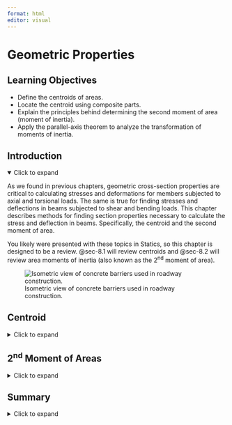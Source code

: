 ```yaml
---
format: html
editor: visual
---
```


# Geometric Properties {#sec-geometric-properties}

::: {.callout-note icon="false"}
## Learning Objectives

-   Define the centroids of areas.
-   Locate the centroid using composite parts.
-   Explain the principles behind determining the second moment of area (moment of inertia).
-   Apply the parallel-axis theorem to analyze the transformation of moments of inertia.
:::

## Introduction {.unnumbered}

<details open>

<summary>Click to expand</summary>

As we found in previous chapters, geometric cross-section properties are critical to calculating stresses and deformations for members subjected to axial and torsional loads. The same is true for finding stresses and deflections in beams subjected to shear and bending loads. This chapter describes methods for finding section properties necessary to calculate the stress and deflection in beams. Specifically, the centroid and the second moment of area.

You likely were presented with these topics in Statics, so this chapter is designed to be a review. @sec-8.1 will review centroids and @sec-8.2 will review area moments of inertia (also known as the 2^nd^ moment of area).

![Isometric view of concrete barriers used in roadway construction.](images/figure%208.1%20(new).jpeg){#fig-8.1 fig-align="center"}

</details>

## Centroid {#sec-8.1}

<details>

<summary>Click to expand</summary>

An object possesses weight due to the gravitational force acting on its constituent particles. The collective effect of these forces yields the total weight of the object, which is concentrated at a single point known as the **center of gravity**. If the object is comprised of a homogenous (constant density) material, then the center of gravity is the same as the geometric center or centroid. In this section, we will focus our discussions on the centroid of an area for common structural shapes. For a more comprehensive discussion on the center of gravity, the center of mass, calculating centroids using integration, and distributed loads, see the [Engineering Statics](https://engineeringstatics.org/Chapter_07-center-of-mass.html) book by Baker and Haynes.

The location of the centroid of an area is the point where the first moment of area equals zero. The first moment of area about a point is calculated by multiplying the area by the perpendicular distance to the point. The centroid of an area can be found by splitting the area into a number (i) of discrete parts, summing the moment of area for these discrete parts, and then dividing by the sum of the area. We can use these weighted averages to find the location $(\bar{X}, \bar{Y})$ of the centroid of the area:

$$
\boxed{\begin{aligned}
&\bar{X}=\frac{\sum \bar{x}_i A_i}{\sum A_i} \\
\\
&\bar{Y}=\frac{\sum \bar{y}_i A_i}{\sum A_i}
\end{aligned}}
$$ {#eq-8.1}

| *where*
| $\bar{X}, \bar{Y}$ *= Centroid coordinates of the overall area \[m, in.\]*
| $\bar{x}_i, \bar{y}_i$ *= Centroid coordinates of each discrete area \[m, in.\]*

$A_i$ *= Area of each discrete area \[m^2^, in.^2^\]*

We can find centroids of simple shapes easily by utilizing symmetry. When a shape possesses an axis of symmetry, each point on one side of the axis corresponds to another point symmetrically located on the opposite side. The distances between these mirrored points and the line of symmetry will sum to zero because they will be equal in magnitude but opposite in sign. This is true for every point in the shape, so the numerator of @eq-8.1 (the first moment of area) will be zero. Therefore, if a shape features a line of symmetry, its centroid must coincide with this line. In cases where a shape exhibits multiple lines of symmetry, the centroid is located at their intersection, as shown in @fig-8.2.

![Centroids lie upon axes of symmetry.](images/CH%208%20PNGs/figure%208.2.png){#fig-8.2 fig-align="center" width="355"}

In this text, we will use common shapes or a composite of common shapes for our cross-sections. @sec-centroids-moments-inertia includes the location of the centroid of some common shapes. Part of @sec-centroids-moments-inertia is reproduced in @fig-8.3. Each row of the table includes a common shape with the centroid marked, and simple formulas for determining the x- and y-coordinates of the centroid and calculating the area of the shape.

![Reproduction of one of the shapes in @sec-centroids-moments-inertia. @sec-centroids-moments-inertia includes a sketch of the area with the centroid marked, formulas for determining the x- and y-coordinates of the centroid, and a formula for calculating the area of the shape.](images/CH%208%20PNGs/figure%208.3.png){#fig-8.3 fig-align="center"}

Often, structural sections are combinations of these standard shapes called composite sections. As long as we know the location of the centroid of each shape that comprises the section, we will not need to use integration to find the location of the overall sections’ centroid. We can use @eq-8.1 in conjunction with the table in @sec-centroids-moments-inertia to find the location of the centroid for composite shapes.

@exm-8.1, @exm-8.2, and @exm-8.3 demonstrate the process for determing the centroid coordinates of composite areas.

::: {.callout-tip collapse="true" icon="false"}
## Example 8.1

::: {#exm-8.1}
<p>

</p>

Find the centroid of the shape below.

![](images/CH%208%20PNGs/example%208.1%20part%201.png){fig-align="center" width="305"}

::: {.callout-tip collapse="true" icon="false"}
## Solution

For this T-section, we notice that it is symmetric about the y-axis. This means we will not need to calculate the centroid in the x direction because we know it will be on that y-axis. We only need to find the distance in the y direction, $\bar{Y}$.

![](images/CH%208%20PNGs/example%208.1%20part%202.png){fig-align="center" width="245"}

The first thing we need to do is establish a coordinate system where the origin is our reference point, RP. In this example we chose the bottom left corner of the section so that all of our y distances will be positive.

We then divide the section into simpler shapes where we know the location of the centroid. In this case we chose two rectangles, labeled 1 and 2 in the figure.

| Shape | $A{~(in.^2)}$ | $\bar{y}{~(in.)}$ | $A\bar{y}{~(in.^3)}$   |
|-------|---------------|-------------------|------------------------|
| 1     | 13.5          | 2.25              | 30.375                 |
| 2     | 13.5          | 5.25              | 70.875                 |
|       | $\sum A$=27   |                   | $\sum A\bar{y}$=101.25 |

Next, we will create a table with columns titled Shape, $A$ (in.^2^), $\bar{y}$ (in.), and $A\bar{y}$ (in.^3^). We have two shapes so there will be two rows in our table. The first column, Area, is the area of the individual shape. The second column, $\bar{y}$, is the perpendicular distance in the y-direction from the RP to the centroid of that shape. For example, for shape 1 the $\bar{y_1}$ would be half of 4.5 inches since the bottom of shape 1 aligns with the RP. However, for shape 2 the $\bar{y_2}$ would be 4.5 inches plus one half of 1.5 inches. This is because we need to ensure that we are measuring from the RP as illustrated below.

$$
\bar{Y}=\frac{101.25{~in.^3}}{27{~in.^2}}=3.75{~in.} ~~\text{from bottom}
$$

![](images/CH%208%20PNGs/example%208.1%20part%203.png){fig-align="center" width="481"}

Finally, to calculate the centroid coordinates, we will utilize @eq-8.1 by summing the last column and the second column in our table. We found the centroid to be 3.75 inches from the reference point in the y-direction and on the line of symmetry in the x-direction. The figure below show the location of the centroid for this T section.

![](images/CH%208%20PNGs/example%208.1%20part%204.png){fig-align="center" width="350"}
:::
:::
:::

::: {.callout-tip collapse="true" icon="false"}
## Example 8.2

::: {#exm-8.2}
<p>

</p>

Find the centroid of the shape below.

![](images/CH%208%20PNGs/example%208.2%20part%201.png){fig-align="center" width="280"}

::: {.callout-tip collapse="true" icon="false"}
## Solution

For this section, we notice that it is symmetric about the y-axis, similar to @exm-8.1. This means that we will not need to calculate the centroid in the x direction because we know it will be on that y-axis. We only need to find the distance in the y direction, $\bar{Y}$.

The first thing we need to do is establish a coordinate system whose origin is our reference point, RP. In this example, we chose the bottom of the section along the y-axis so that all of our y distances will be positive.

We then divide the section into simpler shapes for which we know the centroid's location. In this case, we chose three rectangles labeled 1, 2, and 3 in the figure.

![](images/CH%208%20PNGs/example%208.2%20part%202.png){fig-align="center" width="284"}

Next, we will create a table with columns titled Shape, $A$ (mm^2^), $\bar{y}$ (mm), and $A\bar{y}$ (mm^3^). We have three shapes, so there will be three rows. The first column, Area, is the area of the individual shape. The second column, $\bar{y}$, is the perpendicular distance in the y-direction from the RP to the centroid of that shape. The figure below shows how the $\bar{y}$ for each shape is calculated.

![](images/CH%208%20PNGs/example%208.2%20part%203.png){fig-align="center" width="384"}

Find centroid (x̄=0 due to symmetry).

+--------------+-----------------+------------------+---------------------------+
| Shape        | $A{~(mm^2)}$    | $\bar{y}{~(mm)}$ | $A\bar{y}{~(mm^3)}$       |
+==============+=================+==================+===========================+
| 1            | 4,000           | 20               | 80,000                    |
+--------------+-----------------+------------------+---------------------------+
| 2            | 2,800           | 110              | 308,000                   |
+--------------+-----------------+------------------+---------------------------+
| 3            | 7,200           | 200              | 1,440,000                 |
+--------------+-----------------+------------------+---------------------------+
|              | $\sum A$=14,000 |                  | $\sum A\bar{y}$=1,828,000 |
+--------------+-----------------+------------------+---------------------------+

Finally, to calculate the centroid coordinates, we will utilize @eq-8.1 by summing the second and last columns in our table.

$$
\bar{Y}=\frac{1,828,000{~mm^3}}{14,000{~mm^2}}=130.6{~mm} ~~\text{from bottom}
$$

We found the centroid to be 130.6 mm from the reference point in the y-direction and on the line of symmetry in the x-direction. The figure below shows the location of the centroid for this section.

![](images/CH%208%20PNGs/example%208.2%20part%204.png){fig-align="center" width="366"}
:::
:::
:::

::: {.callout-tip collapse="true" icon="false"}
## Example 8.3

::: {#exm-8.3}
<p>

</p>

Find the centroid of the shape below.

![](images/CH%208%20PNGs/example%208.3%20part%201.png){fig-align="center" width="497"}

::: {.callout-tip collapse="true" icon="false"}
## Solution

This section does not have any axis of symmetry, so we will need to find both the $\bar{x}$ and the $\bar{y}$. We first need to establish a coordinate system whose origin is our reference point, RP. In this example, we will use the coordinate axis in the problem to illustrate when $\bar{x}$ will be negative.

We then divide the section into simpler shapes for which we know the centroid's location. In this case, we will break this up into the square, triangle, and circle labeled 1, 2, and 3 in the figure. Note that the circle is a hole, and the area will be represented as negative.

![](images/CH%208%20PNGs/example%208.3%20part%202.png){fig-align="center" width="487"}

Next, we will create a table with columns titled Shape, $A$ (in^2^), $\bar{x}$ (in), $\bar{y}$ (in), and $A\bar{y}$ (in^3^). We have three shapes so there will be three rows. The first column, Area, is the area of the individual shape. The second column, $\bar{x}$, is the perpendicular distance in the x-direction from the RP to the centroid of that shape. The figure below shows how the $\bar{x}$ for each shape is calculated.

![](images/CH%208%20PNGs/example%208.3%20part%203.png){fig-align="center" width="496"}

The figure below shows how the $\bar{y}$ for each shape is calculated.

![](images/CH%208%20PNGs/example%208.3%20part%204.png){fig-align="center" width="498"}

Finally, to calculate the centroid coordinates, we will utilize @eq-8.1 by summing the Area, $A\bar{x}$, and $A\bar{y}$ columns see the table below.

+-----------+-----------+---------------+-------------------+------------------------+-------------------+-----------------------+
| **Shape** | **Shape** | $A{~(in.^2)}$ | $\bar{x}{~(in.)}$ | $A\bar{x}{~(in.^3)}$   | $\bar{y}{~(in.)}$ | $A\bar{y}{~(in.^3)}$  |
+-----------+-----------+---------------+-------------------+------------------------+-------------------+-----------------------+
|           | 1         | 64            | -4                | -256                   | 4                 | 256                   |
+-----------+-----------+---------------+-------------------+------------------------+-------------------+-----------------------+
|           | 2         | 24            | 2                 | 48                     | (2/3)(8) = 16/3   | 128                   |
+-----------+-----------+---------------+-------------------+------------------------+-------------------+-----------------------+
|           | 3         | -4π           | -4                | -16π                   | 4                 | -16π                  |
+-----------+-----------+---------------+-------------------+------------------------+-------------------+-----------------------+
|           |           | $\sum A$=75.4 |                   | $\sum A\bar{x}$=-258.3 |                   | $\sum A\bar{y}$=333.7 |
+-----------+-----------+---------------+-------------------+------------------------+-------------------+-----------------------+

$$
\begin{aligned}
& \bar{X}=\frac{\sum A \bar{x}}{\sum A}=\frac{-258.3{~in.^3}}{75.4{~in.^2}} \quad\rightarrow\quad \bar{X}=-3.43{~in} \\
& \bar{Y}=\frac{\sum A \bar{y}}{\sum A}=\frac{333.7{~in.^3}}{75.4{~in.^2}} \quad\rightarrow\quad \bar{Y}=4.43 \mathrm{in}
\end{aligned}
$$

We found the centroid to be -3.43 inches in the x-direction from the reference point, this indicates that the centroid will be to the left of the y-axis. The y-component of the centroid is 4.43 inches in the y-direction from the reference point. The figure below shows the location of the centroid for this section.

![](images/CH%208%20PNGs/example%208.3%20part%205.png){fig-align="center" width="507"}
:::
:::
:::

::: {.callout-warning icon="false"}
## Step-by-step: Finding the Centroid of Composite Sections

To find the location of the centroid of a composite section where the location of the centroid is known for each part of the composite section, use the following procedure:

1.  Establish a coordinate axis where the origin is the reference point (RP). This will be where the centroid will be measured.
2.  Break the overall section up into simpler shapes where the location of the centroid of each shape is known. It is helpful here to sketch this. If the section has a hole, include the hole as a shape with a negative area. Remember to take advantage of symmetry. If the overall section is symmetric about an axis, you already know the location of the centroid in that direction as it is on that axis.
3.  Determine the Area (A), the perpendicular distance from the y-axis ($\bar{x}$), and the perpendicular distance from the x-axis ($\bar{y}$) to the centroid of each shape. As sections become more complex, it might be advantageous to arrange these values in tabular form (see examples in this section).
4.  Apply @eq-8.1 to find the overall section’s centroid, ($\bar{X}, \bar{Y}$). Remember that this location is measured from the RP you established in step 1.
5.  Check that your answer is reasonable. Imagine any straight line that passes through the centroid. There should be an equal amount of area on each side of this line. Mark the centroid location on the composite area and check that this appears roughly accurate.
:::

</details>

## 2^nd^ Moment of Areas {#sec-8.2}

<details>

<summary>Click to expand</summary>

Another important geometric property needed to calculate stresses in beams is the Moment of Inertia of the Area (2^nd^ moment of area). Similar to our discussion of centroids, you likely were presented this topic in Statics so this chapter is designed to be a review. By definition, the second moment of area or moment of inertia depicted in @fig-8.4 is defined as:

$$
\boxed{\begin{aligned}
&I_x=\int_A y^2 d A \\
&I_y=\int_A x^2 d A \\
&I_z=J=\int_A r^2 d A \\
\end{aligned}}
$$ {#eq-8.2}

![Moments of inertia of an area dA.](images/CH%208%20PNGs/figure%208.4.png){#fig-8.4 fig-align="center" width="439"}

In this text, we will use common shapes or a composite of common shapes for our cross-sections. @sec-centroids-moments-inertia includes formulas to calculate the moment of inertia. Part of @sec-centroids-moments-inertia is reproduced in @fig-8.5. Each row of the table includes a common shape with the centroid marked, and formulas for determining the moment of inertia of the area about the x-, y-, and z-centroidal axes. Note that these equations are valid only for the axes passing through the centroid of the area and are written as $\overline{I_{x^{\prime}}}$, $\overline{I_{y^{\prime}}}$, and J respectively. The bar notation is used to signify that the moment of inertia is being calculated around the centroidal axes.

![Reproduction of one of the shapes in @sec-centroids-moments-inertia. @sec-centroids-moments-inertia includes a sketch of the area with the centroid marked, and formulas for determining the moment of inertia of the area about the x-, y-, and z-centroidal axes.](images/CH%208%20PNGs/figure%208.5.png){#fig-8.5 fig-align="center"}

As noted previously, structural sections are often combinations of these standard shapes called composite sections. Similar to calculating centroids we will break these composite sections into common shapes and find the moment of inertia of these individual shapes.  When we calculate each individual shape's moment of inertia, we need to ensure that they are all about the same axis. The **parallel axis theorem** provides a method for calculating the moment of inertia of an area about an axis parallel to an axis passing through the centroid, given that the moment of inertia about the latter axis is known.

To establish the parallel axis theorem, we will examine the moment of inertia *I* of an area *A* relative to an axis *x*, as illustrated in @fig-8.6.

![The moment of inertia of an area A about an axis x can be derived from its moment of inertia about the centroidal axis x' through a computation involving the distance dy between the axes.](images/CH%208%20PNGs/figure%208.6.png){#fig-8.6 fig-align="center" width="430"}

The centroid of the area is at C, where the x’-y’ axis is drawn; note that x’ is parallel to x and y’ is parallel to y. The x-y’ axes will be termed the centroidal axes and a distance of dx and dy from the x-y axes, respectively. The distance between the element dA and the x’-axis is denoted as y’. Now we have $y=y^{\prime}+d_y$. Substituting into @eq-8.2, we have:

$$
\begin{aligned}
& I_x=\int\left(y^{\prime}+d_y\right)^2 d A \\
& I_x=\int\left(y^{\prime}\right)^2 d A+2 d_y \int y^{\prime} d A+d_y^2 \int d A
\end{aligned}
$$

The first integral represents the moment of inertia about the centroidal axis x’. The second integral is zero since the centroid is located on the x’ axis (i.e., $\int y^{\prime} d A$ represents the first moment of area about the x’ centroidal axis, which is zero as discussed in @sec-8.1). The last integral represents the total area, A. So we have:

$$
\boxed{I_x=\overline{I_{x^{\prime}}}+A d_y^2}
$$ {#eq-8.3}

A similar process is used to find an expression for I~y~:

$$
\boxed{I_y=\overline{I_{y^{\prime}}}+A d_x^2}
$$ {#eq-8.4}

| *where*
| *I~x~, I~y~ = the moment of inertia of an area with respect to a given axis \[m^4^, in.^4^\]*
| $\overline{I_{x^{\prime}}}$ *,* $\overline{I_{y^{\prime}}}$ *= moment of inertia of that area with respect to a parallel axis passing through the centroid of the area \[m^4^, in.^4^\]*
| *A = area \[m^2^, in.^2^\]*

*d~x~, d~y~ = perpendicular distance between the given axis and the parallel centroidal axis \[m, in.\]*

While the parallel axis theorem can be used to calculate the area moment of inertia around any pair of axes, we will primarily focus on calculating the area moment of inertia around the centroidal axes of a composite area. It is this term which will be used in @sec-bending-loads and @sec-shear-loads when calculating bending stresses and shear stresses. @exm-8.4, @exm-8.5, and @exm-8.6 demonstrate the use of the parallel axis theorem to find the area moments of inertia for the composite areas from the earlier examples about their centroidal axes.

::: {.callout-tip collapse="true" icon="false"}
## Example 8.4

::: {#exm-8.4}
<p>

</p>

Determine the I~x~ the shaded area with respect to the section’s centroid.

![](images/CH%208%20PNGs/example%208.4%20part%201.png){fig-align="center" width="310"}

::: {.callout-tip collapse="true" icon="false"}
## Solution

Since we want to find the moment of inertia in the x direction with respect to the section’s centroid, we first need to calculate the centroid. We did this in @exm-8.1, the results are shown below.

![](images/CH%208%20PNGs/example%208.4%20part%202.png){fig-align="center" width="390"}

We found that the centroid is located 3.75 inches from the bottom of the section. The next step is to break the section into common shapes as noted in the figure below.

![](images/CH%208%20PNGs/example%208.4%20part%203.png){fig-align="center" width="357"}

The formulas for moment of inertia of each shape are with respect to the shape’s centroid not the overall section’s centroid. We will need to make and adjustment using the parallel-axis theorem to transform the rotational axis from the shape’s centroid to the section’s centroid. We will present this method in terms of a table.

+------------+---------------+---------------------+---------------+-----------------------------+
| Shape      | $A{~(in.^2)}$ | $I_x{~(in.^4)}$     | $d_y{~(in.)}$ | $I_x+Ad_y^2{~(in.^4)}$      |
+============+===============+=====================+===============+=============================+
| 1          | (3)(4.5) =    | (1/12)(3)(4.5)^3^ = | 1.5           | 22.78125 + (13.5)(1.5)^2^ = |
|            |               |                     |               |                             |
|            | 13.5          | 22.78125            |               | 53.15625                    |
+------------+---------------+---------------------+---------------+-----------------------------+
| 2          | (9)(1.5) =    | (1/12)(9)(1.5)^3^ = | 1.5           | 2.53125 + (13.5)(1.5)^2^ =  |
|            |               |                     |               |                             |
|            | 13.5          | 2.53125             |               | 32.90625                    |
+------------+---------------+---------------------+---------------+-----------------------------+
|            |               |                     |               | I~x~=86.0625 in^4^          |
+------------+---------------+---------------------+---------------+-----------------------------+

The calculation and visualizations for each d~y~ term are shown in the figure below

![](images/CH%208%20PNGs/example%208.4%20part%204.png){fig-align="center"}
:::
:::
:::

::: {.callout-tip collapse="true" icon="false"}
## Example 8.5

::: {#exm-8.5}
<p>

</p>

Determine the I~x~ and I~y~ of the shaded area with respect to the shapes centroid.

![](images/CH%208%20PNGs/example%208.5%20part%201.png){fig-align="center" width="289"}

::: {.callout-tip collapse="true" icon="false"}
## Solution

Since we want to find the moment of inertia in the x and y directions with respect to the section’s centroid, we first need to calculate the centroid. We did this in @exm-8.2, the results are shown below.

![](images/CH%208%20PNGs/example%208.5%20part%202.png){fig-align="center" width="358"}

We found that the centroid is located 130.6 mm from the bottom of the section and on the y-axis. The next step is to break the section into common shapes as noted in the figure below.

![](images/CH%208%20PNGs/example%208.5%20part%203.png){fig-align="center" width="318"}

The formulas for moment of inertia of each shape are with respect to the shape’s centroid not the overall section’s centroid. We will need to make and adjustment using the parallel-axis theorem to transform the rotational axis from the shape’s centroid to the section’s centroid. We will present this method in terms of a table, first for I~x~.

+-----------+---------------+----------------------+--------------+--------------------------------+
| Shape     | $A{~(in.^2)}$ | $I_x{~(in.^3)}$      | $d_y{~(mm)}$ | $I_x+Ad_y^2{~(mm^4)}$          |
+===========+===============+======================+==============+================================+
| 1         | (100)(40) =   | (1/12)(100)(40)^3^ = | 110.57       | 533,333 + (4,000)(110.57)^2^ = |
|           |               |                      |              |                                |
|           | 4,000         | 533,333              |              | 49,436,233                     |
+-----------+---------------+----------------------+--------------+--------------------------------+
| 2         | (20)(140) =   | (1/12)(20)(140)^3^ = | 20.57        | 4573,333 + (2,800)(20.57)^2^ = |
|           |               |                      |              |                                |
|           | 2,800         | 4,573,333            |              | 5,758,083                      |
+-----------+---------------+----------------------+--------------+--------------------------------+
| 3         | (180)(40) =   | (1/12)(180)(40)^3^ = | 69.43        | 960,000 + (7,200)(69.43)^2^ =  |
|           |               |                      |              |                                |
|           | 7,200         | 960,000              |              | 35,667,779                     |
+-----------+---------------+----------------------+--------------+--------------------------------+
|           |               |                      |              | I~x~ = 90,862,095 mm^4^        |
+-----------+---------------+----------------------+--------------+--------------------------------+

The calculation and visualizations for each d~y~ term are shown in the figure below.

![](images/CH%208%20PNGs/example%208.5%20part%204.png){fig-align="center"}

We will do the same process to calculate I~y~.

+------------+--------------+----------------------+--------------+-----------------------------+
| Shape      | $A{~(mm^2)}$ | $I_y{~(mm^4)}$       | $d_x{~(mm)}$ | $I_y+Ad_x^2{~(mm^4)}$       |
+============+==============+======================+==============+=============================+
| 1          | (100)(40) =  | (1/12)(40)(100)^3^ = | 0            | 3,333,333 + (4,000)(0)^2^ = |
|            |              |                      |              |                             |
|            | 4,000        | 3,333,333            |              | 3,333,333                   |
+------------+--------------+----------------------+--------------+-----------------------------+
| 2          | (20)(140) =  | (1/12)(140)(20)^3^ = | 0            | 93,333 + (2,800)(0)^2^ =    |
|            |              |                      |              |                             |
|            | 2,800        | 93,333               |              | 93,333                      |
+------------+--------------+----------------------+--------------+-----------------------------+
| 3          | (180)(40) =  | (1/12)(40)(180)^3^ = | 0            | 19,440,000 + (7,200)(0^2^ = |
|            |              |                      |              |                             |
|            | 7,200        | 19,440,000           |              | 19,440,000                  |
+------------+--------------+----------------------+--------------+-----------------------------+
|            |              |                      |              | I~y~ = 22,866,667 mm^4^     |
+------------+--------------+----------------------+--------------+-----------------------------+

Notice that the values for d~x~ are all zero when calculating I~y~. This is because the centroid of each shape coincides with the centroid of the entire section therefore the distance between them is zero.
:::
:::
:::

::: {.callout-tip collapse="true" icon="false"}
## Example 8.6

::: {#exm-8.6}
<p>

</p>

Determine the I~x~ and I~y~ of the shaded area with respect to the shape's centroid.

![](images/CH%208%20PNGs/example%208.6%20part%201.png){fig-align="center" width="404"}

::: {.callout-tip collapse="true" icon="false"}
## Solution

Since we want to find the moment of inertia in the x and y directions with respect to the section’s centroid, we first need to calculate the centroid. We did this in @exm-8.3, the results are shown below.

![](images/CH%208%20PNGs/example%208.6%20part%202.png){fig-align="center" width="450"}

We found that the centroid is located 3.43 inches to the left of the y-axis and 4.43 inches up from the x-axis. The next step is to break the section into common shapes as noted in the figure below. Notice that shape 3 is a hole so we will need to subtract the moment of inertia and area.

![](images/CH%208%20PNGs/example%208.6%20part%203.png){fig-align="center" width="545"}

The formulas for moment of inertia of each shape are with respect to the shape’s centroid not the overall section’s centroid. We will need to make and adjustment using the parallel-axis theorem to transform the rotational axis from the shape’s centroid to the section’s centroid.  We will present this method in terms of a table, first for I~x~ then I~y~.

+----------+----------+---------------+-------------------+---------------+--------------------------+
| Shape    | Shape    | $A{~(in.^2)}$ | $I_x{~(in.^4)}$   | $d_y{~(in.)}$ | $I_x+Ad_y^2{~(in.^4)}$   |
+==========+==========+===============+===================+===============+==========================+
|          | 1        | 64            | (1/12)(8)(8)^3^ = | 0.43          | 341.3 + (64)(0.43)^2^ =  |
|          |          |               |                   |               |                          |
|          |          |               | 341.3             |               | 353.1                    |
+----------+----------+---------------+-------------------+---------------+--------------------------+
|          | 2        | 24            | (1/36)(6)(8)^3^ = | 0.90          | 85.3 + (24)(0.9)^2^ =    |
|          |          |               |                   |               |                          |
|          |          |               | 85.3              |               | 104.7                    |
+----------+----------+---------------+-------------------+---------------+--------------------------+
|          | 3        | -4π           | (-1/4π)(2)^4^ =   | 0.43          | -12.6 + (-4π)(0.43)^2^ = |
|          |          |               |                   |               |                          |
|          |          |               | -12.6             |               | -14.9                    |
+----------+----------+---------------+-------------------+---------------+--------------------------+
|          |          |               |                   |               | I~x~ = 442.9 in^4^       |
+----------+----------+---------------+-------------------+---------------+--------------------------+

+----------+----------+---------------+-------------------+---------------+--------------------------+
| Shape    | Shape    | $A{~(in.^2)}$ | $I_y{~(in.^4)}$   | $d_x{~(in.)}$ | $I_y+Ad_x^2{~(in.^4)}$   |
+==========+==========+===============+===================+===============+==========================+
|          | 1        | 64            | (1/12)(8)(8)^3^ = | 0.57          | 341.3 + (64)(0.57)^2^ =  |
|          |          |               |                   |               |                          |
|          |          |               | 341.3             |               | 362.1                    |
+----------+----------+---------------+-------------------+---------------+--------------------------+
|          | 2        | 24            | (1/36)(8)(6)^3^ = | 1.43          | 48 + (24)(1.43)^2^ =     |
|          |          |               |                   |               |                          |
|          |          |               | 48                |               | 97.1                     |
+----------+----------+---------------+-------------------+---------------+--------------------------+
|          | 3        | -4π           | (-1/4π)(2)^4^ =   | 0.57          | -12.6 + (-4π)(0.57)^2^ = |
|          |          |               |                   |               |                          |
|          |          |               | -12.6             |               | -16.7                    |
+----------+----------+---------------+-------------------+---------------+--------------------------+
|          |          |               |                   |               | I~y~ = 442.5 in^4^       |
+----------+----------+---------------+-------------------+---------------+--------------------------+

The calculation and visualizations for each d~x~ and d~y~ terms are shown in the figure below.

![](images/CH%208%20PNGs/example%208.6%20part%204.png){fig-align="center"}
:::
:::
:::

::: {.callout-warning icon="false"}
## Step-by-step: Finding the Moment of Inertia

Use the following steps to find the moment of inertia of a composite section:

1.  Determine where you are taking the moment of inertia, about a reference axis or the centroidal axis. If it is about the centroidal axis, calculate the location of the centroid.
2.  Break the overall section up into simpler shapes where the location of the centroid of each shape is known. It is helpful here to sketch this. If the section has a hole, include the hole as a shape with a negative inertia.
3.  Implement the parallel-axis theorem for each individual shape.
4.  Indicate the perpendicular distance from the centroid of each part to the axis that you are calculating the moment of inertia about.
5.  The moment of inertia of the section about an axis is the sum of the composite parts about the same axis.
:::

</details>

## Summary {.unnumbered}

<details>

<summary>Click to expand</summary>

::: {.callout-note icon="false"}
## Key Takeaways

-   The centroid represents the geometric center of a shape.

-   The center of gravity will be the same as the centroid only if the material is uniform (homogenous).

-   The centroid will be located on any axis of symmetry for the section.

-   In some cases, the centroid of a shape is not located within the shape itself (as shown in the rightmost section in @fig-8.2).

-   The moment of inertia represents a geometric property of an area and is occasionally termed as the second moment of the area about an axis, as it involves squaring the distance from the axis to each element of the area.

-   The parallel-axis theorem is used to compute the moment of inertia of composite sections.
:::

::: {.callout-note icon="false"}
## Key Equations

Centroid Formulas

$$
\bar{X}=\frac{\sum \bar{x}_i A_i}{\sum A_i}
$$

$$
\bar{Y}=\frac{\sum \bar{y}_i A_i}{\sum A_i}
$$

Moment of Inertia (Second Moment of Area)

$$
I_x=\int_A y^2 d A
$$

$$
I_y=\int_A x^2 d A
$$

$$
I_z=J=\int_A r^2 d A
$$

Parallel Axis Theorem

$$
I_x=\overline{I_{x^{\prime}}}+A d_y^2
$$

$$
I_y=\overline{I_{y^{\prime}}}+A d_x^2
$$
:::

</details>
